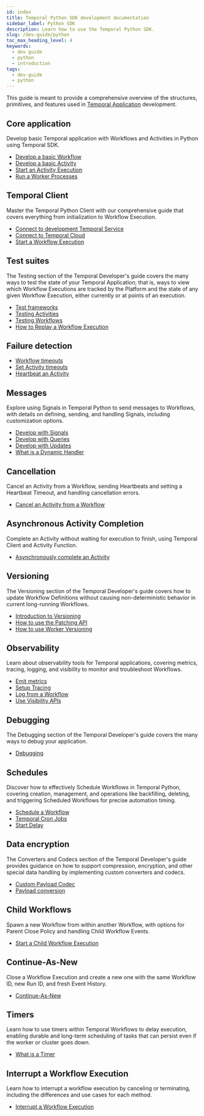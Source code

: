 ```yaml
---
id: index
title: Temporal Python SDK development documentation
sidebar_label: Python SDK
description: Learn how to use the Temporal Python SDK.
slug: /dev-guide/python
toc_max_heading_level: 4
keywords:
  - dev guide
  - python
  - introduction
tags:
  - dev-guide
  - python
---
```


This guide is meant to provide a comprehensive overview of the structures, primitives, and features used in [Temporal Application](/temporal#temporal-application) development.

## Core application

Develop basic Temporal application with Workflows and Activities in Python using Temporal SDK.

- [Develop a basic Workflow](/dev-guide/python/core-application#develop-workflows)
- [Develop a basic Activity](/dev-guide/python/core-application#develop-activities)
- [Start an Activity Execution](/dev-guide/python/core-application#activity-execution)
- [Run a Worker Processes](/dev-guide/python/core-application#run-a-dev-worker)


## Temporal Client

Master the Temporal Python Client with our comprehensive guide that covers everything from initialization to Workflow Execution.

- [Connect to development Temporal Service](/dev-guide/python/temporal-clients#connect-to-development-service)
- [Connect to Temporal Cloud](/dev-guide/python/temporal-clients#connect-to-temporal-cloud)
- [Start a Workflow Execution](/dev-guide/python/temporal-clients#start-workflow-execution)



## Test suites

The Testing section of the Temporal Developer's guide covers the many ways to test the state of your Temporal Application; that is, ways to view which Workflow Executions are tracked by the Platform and the state of any given Workflow Execution, either currently or at points of an execution.

- [Test frameworks](/dev-guide/python/test-suites#test-frameworks)
- [Testing Activities](/dev-guide/python/test-suites#test-activities)
- [Testing Workflows](/dev-guide/python/test-suites#test-workflows)
- [How to Replay a Workflow Execution](/dev-guide/python/test-suites#replay)


## Failure detection

- [Workflow timeouts](/dev-guide/python/failure-detection#workflow-timeouts)
- [Set Activity timeouts](/dev-guide/python/failure-detection#activity-timeouts)
- [Heartbeat an Activity](/dev-guide/python/failure-detection#activity-heartbeats)



## Messages

Explore using Signals in Temporal Python to send messages to Workflows, with details on defining, sending, and handling Signals, including customization options.

- [Develop with Signals](/dev-guide/python/messages#signals)
- [Develop with Queries](/dev-guide/python/messages#queries)
- [Develop with Updates](/dev-guide/python/messages#updates)
- [What is a Dynamic Handler](/dev-guide/python/messages#dynamic-handler)




## Cancellation

Cancel an Activity from a Workflow, sending Heartbeats and setting a Heartbeat Timeout, and handling cancellation errors.

- [Cancel an Activity from a Workflow](//dev-guide/python/cancellation#cancel-an-activity)



## Asynchronous Activity Completion

Complete an Activity without waiting for execution to finish, using Temporal Client and Activity Function.

- [Asynchronously complete an Activity](/dev-guide/python/asynchronous-activity-completion#asynchronously-complete-an-activity)



## Versioning

The Versioning section of the Temporal Developer's guide covers how to update Workflow Definitions without causing non-deterministic behavior in current long-running Workflows.

- [Introduction to Versioning](/dev-guide/python/versioning#introduction-to-versioning)
- [How to use the Patching API](/dev-guide/python/versioning#python-sdk-patching-api)
- [How to use Worker Versioning](/dev-guide/python/versioning#worker-versioning)



## Observability

Learn about observability tools for Temporal applications, covering metrics, tracing, logging, and visibility to monitor and troubleshoot Workflows.

- [Emit metrics](/dev-guide/python/observability#metrics)
- [Setup Tracing](/dev-guide/python/observability#tracing)
- [Log from a Workflow](/dev-guide/python/observability#logging)
- [Use Visibility APIs](/dev-guide/python/observability#visibility)

## Debugging

The Debugging section of the Temporal Developer's guide covers the many ways to debug your application.

- [Debugging](/dev-guide/python/debugging#debugging)


## Schedules

Discover how to effectively Schedule Workflows in Temporal Python, covering creation, management, and operations like backfilling, deleting, and triggering Scheduled Workflows for precise automation timing.

- [Schedule a Workflow](/dev-guide/python/schedules#schedule-a-workflow)
- [Temporal Cron Jobs](/dev-guide/python/schedules#temporal-cron-jobs)
- [Start Delay](/dev-guide/python/schedules#start-delay)



## Data encryption

The Converters and Codecs section of the Temporal Developer's guide provides guidance on how to support compression, encryption, and other special data handling by implementing custom converters and codecs.

- [Custom Payload Codec](/dev-guide/python/data-encryption#custom-payload-codec)
- [Payload conversion](/dev-guide/python/data-encryption#payload-conversion)


## Child Workflows

Spawn a new Workflow from within another Workflow, with options for Parent Close Policy and handling Child Workflow Events.

- [Start a Child Workflow Execution](/dev-guide/python/child-workflows)



## Continue-As-New

Close a Workflow Execution and create a new one with the same Workflow ID, new Run ID, and fresh Event History.

- [Continue-As-New](/dev-guide/python/continue-as-new)


## Timers

Learn how to use timers within Temporal Workflows to delay execution, enabling durable and long-term scheduling of tasks that can persist even if the worker or cluster goes down.

- [What is a Timer](/dev-guide/python/timers)



## Interrupt a Workflow Execution

Learn how to interrupt a workflow execution by canceling or terminating, including the differences and use cases for each method.

- [Interrupt a Workflow Execution](/dev-guide/python/interrupt-a-workflow-execution)

